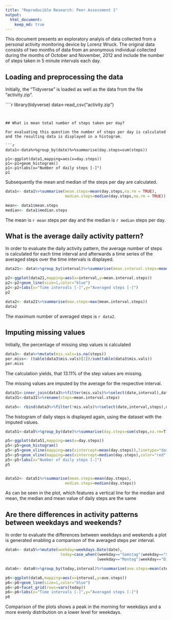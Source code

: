 ```yaml
---
title: "Reproducible Research: Peer Assessment 1"
output: 
  html_document:
    keep_md: true
---
```


This document presents an exploratory analyis of data collected from a personal activity monitoring device by Lorenz Wruck. The original data consists of two months of data from an anonymous individual collected during the months of October and November, 2012 and include the number of steps taken in 5 minute intervals each day.

## Loading and preprocessing the data

Initially, the "Tidyverse" is loaded as well as the data from the file "activity.zip".

````r
library(tidyverse)
data<-read_csv("activity.zip")

```


## What is mean total number of steps taken per day?

For evaluating this question the number of steps per day is calculated and the resulting data is displayed in a histogram.

```r
data1<-data%>%group_by(date)%>%summarise(day.steps=sum(steps))

p1<-ggplot(data1,mapping=aes(x=day.steps))
p1<-p1+geom_histogram()
p1<-p1+labs(x="Number of daily steps [-]")
p1
```

Subsequently the mean and median of the steps per day are calculated.

```r
data1<- data1%>%summarise(mean.steps=mean(day.steps,na.rm = TRUE),
                          median.steps=median(day.steps,na.rm = TRUE))

mean<- data1$mean.steps
median<- data1$median.steps

```
The mean is `r mean` steps per day and the median is `r median` steps per day.

## What is the average daily activity pattern?

In order to evaluate the daily activity pattern, the average number of steps is calculated for each time interval and afterwards a time series of the averaged steps over the time intervals is displayed.

```r
data21<- data%>%group_by(interval)%>%summarise(mean.interval.steps=mean(steps,na.rm=TRUE))

p2<-ggplot(data21,mapping=aes(x=interval,y=mean.interval.steps))
p2<-p2+geom_line(size=1,color="blue")
p2<-p2+labs(x="Time intervals [-]",y="Averaged steps [-]")
p2

data2<- data21%>%summarise(max.steps=max(mean.interval.steps))          
data2


```

The maximum number of averaged steps is `r data2`.         

## Imputing missing values

Initially, the percentage of missing step values is calculated

```r
data3<- data%>%mutate(mis.vals=is.na(steps))
per.miss<- (table(data3$mis.vals)[2])/sum(table(data3$mis.vals))
per.miss
```

The calculation yields, that 13.11% of the step values are missing.

The missing values are imputed by the average for the respective interval.

```r
data31<-inner_join(data3%>%filter(mis.vals)%>%select(date,interval),data21,by=c("interval"))
data31<-data31%>%rename(steps=mean.interval.steps)

data5<- rbind(data3%>%filter(!mis.vals)%>%select(date,interval,steps),data31)
```

The histogram of daily steps is displayed again, using the dataset with the imputed values.
```r

data51<-data5%>%group_by(date)%>%summarise(day.steps=sum(steps,na.rm=T))

p5<-ggplot(data51,mapping=aes(x=day.steps))
p5<-p5+geom_histogram()
p5<-p5+geom_vline(mapping=aes(xintercept=mean(day.steps)),linetype="dashed",color="red")
p5<-p5+geom_vline(mapping=aes(xintercept=median(day.steps),color="red"))
p5<-p5+labs(x="Number of daily steps [-]")
p5


data52<- data51%>%summarise(mean.steps=mean(day.steps),
                          median.steps=median(day.steps))

```
As can be seen in the plot, which features a vertical line for the median and mean, the median and mean value of daily steps are the same

## Are there differences in activity patterns between weekdays and weekends?
In order to evaluate the differences between weekdays and weekends a plot is generated enabling a comparison of the averaged steps per interval.

```r
data6<- data5%>%mutate(weekday=weekdays.Date(date),
                        today=case_when((weekday=="Samstag"|weekday=="Sonntag")~"weekend",
                                        (weekday=="Montag"|weekday=="Dienstag"|weekday=="Mittwoch"|weekday=="Donnerstag"|weekday=="Freitag")~"weekday"))

data6<- data6%>%group_by(today,interval)%>%summarise(ave.steps=mean(steps))   

p6<-ggplot(data6,mapping=aes(x=interval,y=ave.steps))
p6<-p6+geom_line(size=1,color="blue")
p6<-p6+facet_grid(rows=vars(today))
p6<-p6+labs(x="Time intervals [-]",y="Averaged steps [-]")
p6
```
Comparison of the plots shows a peak in the morning for weekdays and a more evenly distribution on a lower level for weekdays.